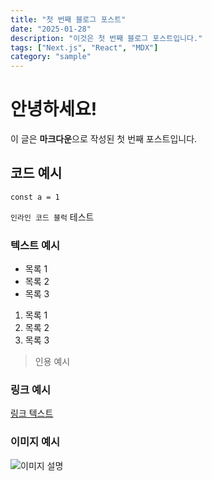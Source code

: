 ```yaml
---
title: "첫 번째 블로그 포스트"
date: "2025-01-28"
description: "이것은 첫 번째 블로그 포스트입니다."
tags: ["Next.js", "React", "MDX"]
category: "sample"
---
```


# 안녕하세요!

이 글은 **마크다운**으로 작성된 첫 번째 포스트입니다.

## 코드 예시
```tsx
const a = 1
```

`인라인 코드 블럭` 테스트

### 텍스트 예시
- 목록 1
- 목록 2
- 목록 3

1. 목록 1
2. 목록 2
3. 목록 3

> 인용 예시

### 링크 예시
[링크 텍스트](https://www.google.com)

### 이미지 예시
![이미지 설명](/posts/sample/bebe_yes_i_can.jpeg)

